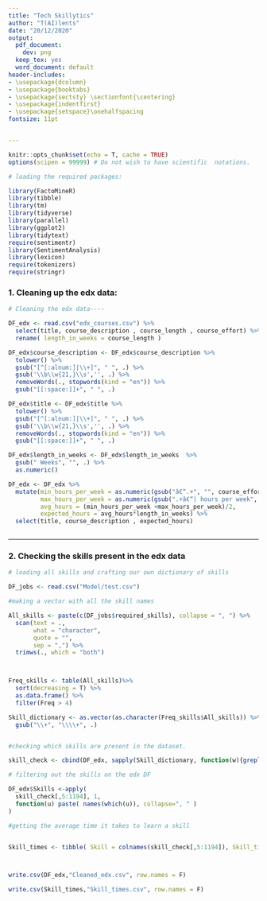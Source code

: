 ```yaml
---
title: "Tech Skillytics"
author: "T(AI)lents"
date: "20/12/2020"
output:
  pdf_document:
    dev: png
  keep_tex: yes
  word_document: default
header-includes:
- \usepackage{dcolumn}
- \usepackage{booktabs}
- \usepackage{sectsty} \sectionfont{\centering}
- \usepackage{indentfirst}
- \usepackage{setspace}\onehalfspacing
fontsize: 11pt


---
```



```r

knitr::opts_chunk$set(echo = T, cache = TRUE)
options(scipen = 99999) # Do not wish to have scientific  notations.


```


```r
# loading the required packages:

library(FactoMineR)
library(tibble)
library(tm)
library(tidyverse)
library(parallel)
library(ggplot2)
library(tidytext)
require(sentimentr)
library(SentimentAnalysis)
library(lexicon)
require(tokenizers)
require(stringr)

```



\pagebreak

\tableofcontents

\pagebreak




### 1. Cleaning up the edx data: 

```r

# Cleaning the edx data----

DF_edx <- read.csv("edx_courses.csv") %>% 
  select(title, course_description , course_length , course_effort) %>% 
  rename( length_in_weeks = course_length )

DF_edx$course_description <- DF_edx$course_description %>% 
  tolower() %>%
  gsub("[^[:alnum:]|\\+]", " ", .) %>% 
  gsub('\\b\\w{21,}\\s','', .) %>% 
  removeWords(., stopwords(kind = "en")) %>% 
  gsub("[[:space:]]+", " ", .)

DF_edx$title <- DF_edx$title %>% 
  tolower() %>%
  gsub("[^[:alnum:]|\\+]", " ", .) %>% 
  gsub('\\b\\w{21,}\\s','', .) %>% 
  removeWords(., stopwords(kind = "en")) %>% 
  gsub("[[:space:]]+", " ", .)

DF_edx$length_in_weeks <- DF_edx$length_in_weeks  %>% 
  gsub(" Weeks", "", .) %>% 
  as.numeric()

DF_edx <- DF_edx %>% 
  mutate(min_hours_per_week = as.numeric(gsub("â€“.+", "", course_effort)),
         max_hours_per_week = as.numeric(gsub(".+â€“| hours per week", "", course_effort)), 
         avg_hours = (min_hours_per_week +max_hours_per_week)/2,
         expected_hours = avg_hours*length_in_weeks) %>%
  select(title, course_description , expected_hours)



```


----

### 2. Checking the skills present in the edx data



```r

# loading all skills and crafting our own dictionary of skills

DF_jobs <- read.csv("Model/test.csv")

#making a vector with all the skill names

All_skills <- paste(c(DF_jobs$required_skills), collapse = ", ") %>% 
  scan(text = .,
       what = "character",
       quote = "", 
       sep = ",") %>% 
  trimws(., which = "both") 



Freq_skills <- table(All_skills)%>% 
  sort(decreasing = T) %>% 
  as.data.frame() %>% 
  filter(Freq > 4)

Skill_dictionary <- as.vector(as.character(Freq_skills$All_skills)) %>% 
  gsub("\\+", "\\\\+", .)



```


```r



#checking which skills are present in the dataset.

skill_check <- cbind(DF_edx, sapply(Skill_dictionary, function(w){grepl(paste0("\\b",w,"\\b"),DF_edx$course_description)}))

# filtering out the skills on the edx DF

DF_edx$Skills <-apply(
  skill_check[,5:1194], 1, 
  function(u) paste( names(which(u)), collapse=", " ) 
)

#getting the average time it takes to learn a skill 


Skill_times <- tibble( Skill = colnames(skill_check[,5:1194]), Skill_time = colMeans( skill_check[,5:1194]*skill_check$expected_hours )) 



write.csv(DF_edx,"Cleaned_edx.csv", row.names = F)

write.csv(Skill_times,"Skill_times.csv", row.names = F)



```








































